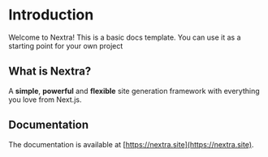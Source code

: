 # Introduction

Welcome to Nextra! This is a basic docs template. You can use it as a starting
point for your own project

## What is Nextra?

A **simple**, **powerful** and **flexible** site generation framework with
everything you love from Next.js.

## Documentation

The documentation is available at [https://nextra.site](https://nextra.site).

